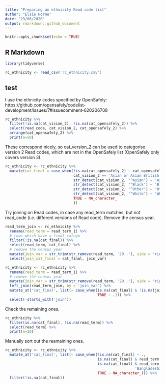```yaml
---
title: "Preparing an ethnicity Read code list"
author: "Elsie Horne"
date: "23/06/2020"
output: rmarkdown::github_document
---
```


```r
knitr::opts_chunk$set(echo = TRUE)
```

## R Markdown

```r
library(tidyverse)
```

```r
rc_ethnicity <- read_csv('rc_ethnicity.csv')
```

## test

I use the ethnicity codes specified by OpenSafely: https://github.com/opensafely/codelist-development/issues/7#issuecomment-620206708  

```r
rc_ethnicity %>%
  filter(!is.na(cat_vision_2), !is.na(cat_opensafely_2)) %>%
  select(read_code, cat_vision_2, cat_opensafely_2) %>%
  arrange(cat_opensafely_2) %>% 
  print(n=50)
```
 These correspond nicely, so cat_version_2 can be used to categorise version 2 Read codes, which are not in the OpenSafely list (OpenSafely only covers version 3).
 
```r
rc_ethnicity <- rc_ethnicity %>%
  mutate(cat_final = case_when(!is.na(cat_opensafely_2) ~ cat_opensafely_2,
                               cat_vision_2 == 'Asian or Asian British: Chinese' ~ 'Other',
                               str_detect(cat_vision_2, '^Asian') ~ 'Asian British',
                               str_detect(cat_vision_2, '^Black') ~ 'Black',
                               str_detect(cat_vision_2, '^Other') ~ 'Other',
                               str_detect(cat_vision_2, '^White') ~ 'White',
                               TRUE ~ NA_character_
                               ))
```

Try joining on Read codes, in case any read_term matches, but not read_code (i.e. different versions of Read code). Remove the census year.

```r
read_term_join <- rc_ethnicity %>% 
  rename(read_term = read_term_1) %>%
  # rows which have a final catego
  filter(!is.na(cat_final)) %>%
  select(read_term, cat_final) %>%
  # remove the census year
  mutate(join_var = str_trim(str_remove(read_term, '20..'), side = 'right')) %>%
  select(join_cat_final = cat_final, join_var)

rc_ethnicity <- rc_ethnicity %>% 
  rename(read_term = read_term_1) %>%
  # remove the census year
  mutate(join_var = str_trim(str_remove(read_term, '20..'), side = 'right')) %>%
  left_join(read_term_join, by = 'join_var') %>%
  mutate_at('cat_final', list(~ case_when(is.na(cat_final) & !is.na(join_cat_final) ~ join_cat_final,
                                          TRUE ~ .))) %>%
  select(-starts_with('join'))
```

Check the remaining ones.

```r
rc_ethnicity %>%
  filter(is.na(cat_final), !is.na(read_term)) %>%
  select(read_term) %>%
  print(n=20)
```

Manually sort out the reamaining ones.

```r
rc_ethnicity <- rc_ethnicity %>%
  mutate_at('cat_final', list(~ case_when(!is.na(cat_final) ~ .,
                                          is.na(cat_final) & read_term %in% c('Mid East (excl Israeli  Iranian & Arab) - eth cat 2001 cens') ~ 'Other',
                                          is.na(cat_final) & read_term %in% c('Asian: Indian Indian Scot/Indian Brit- Scotland 2011 census',
                                                           'Bangladeshi Bangladeshi Scot or Bangladeshi Brit- Scot 2011') ~ 'Asian British',
                                          TRUE ~ NA_character_))) %>%
  filter(!is.na(cat_final))
```